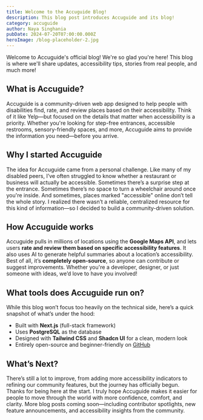 ```yaml
---
title: Welcome to the Accuguide Blog!
description: This blog post introduces Accuguide and its blog!
category: accuguide
author: Naya Singhania
pubDate: 2024-07-20T07:00:00.000Z
heroImage: /blog-placeholder-2.jpg
---
```


Welcome to Accuguide's official blog! We're so glad you're here!
This blog is where we'll share updates, accessibility tips, stories from real people, and much more!

## What is Accuguide?

Accuguide is a community-driven web app designed to help people with disabilities find, rate, and review places based on their accessibility. Think of it like Yelp—but focused on the details that matter when accessibility is a priority. Whether you're looking for step-free entrances, accessible restrooms, sensory-friendly spaces, and more, Accuguide aims to provide the information you need—before you arrive.

## Why I started Accuguide

The idea for Accuguide came from a personal challenge. Like many of my disabled peers, I’ve often struggled to know whether a restaurant or business will actually be accessible. Sometimes there’s a surprise step at the entrance. Sometimes there’s no space to turn a wheelchair around once you're inside. And sometimes, places marked "accessible" online don’t tell the whole story. I realized there wasn’t a reliable, centralized resource for this kind of information—so I decided to build a community-driven solution.

## How Accuguide works

Accuguide pulls in millions of locations using the **Google Maps API**, and lets users **rate and review them based on specific accessibility features**. It also uses AI to generate helpful summaries about a location’s accessibility. Best of all, it’s **completely open-source**, so anyone can contribute or suggest improvements. Whether you're a developer, designer, or just someone with ideas, we’d love to have you involved!

## What tools does Accuguide run on?

While this blog won’t focus too heavily on the technical side, here’s a quick snapshot of what’s under the hood:

- Built with **Next.js** (full-stack framework)
- Uses **PostgreSQL** as the database
- Designed with **Tailwind CSS** and **Shadcn UI** for a clean, modern look
- Entirely open-source and beginner-friendly on [GitHub](https://github.com/accuguide/accuguide)

## What’s Next?

There’s still a lot to improve, from adding more accessibility indicators to refining our community features, but the journey has officially begun.
Thanks for being here at the start. I truly hope Accuguide makes it easier for people to move through the world with more confidence, comfort, and clarity.
More blog posts coming soon—including contributor spotlights, new feature announcements, and accessibility insights from the community.
